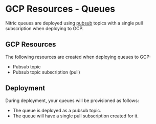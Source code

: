 
# GCP Resources - Queues

Nitric queues are deployed using [pubsub](https://cloud.google.com/pubsub) topics with a single pull subscription when deploying to GCP.

## GCP Resources

The following resources are created when deploying queues to GCP:

- Pubsub topic
- Pubsub topic subscription (pull)

## Deployment

During deployment, your queues will be provisioned as follows:

- The queue is deployed as a pubsub topic.
- The queue will have a single pull subscription created for it.
